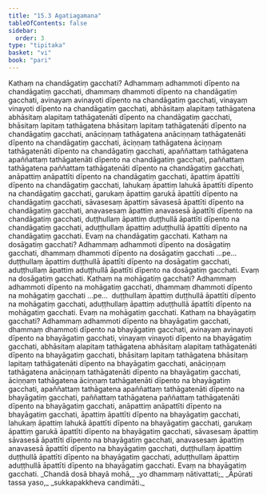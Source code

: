 ```yaml
---
title: "15.3 Agatiagamana"
tableOfContents: false
sidebar:
  order: 3
type: "tipitaka"
basket: "vi"
book: "pari"
---
```



<DynamicBreadcrumb />

<Division number="383" book="pari" e="ch" v="5" p="295">

<Paragraph number="1852" book="pari">
<Emphasis>Kathaṃ na chandāgatiṃ gacchati</Emphasis>? Adhammaṃ adhammoti dīpento na chandāgatiṃ gacchati, dhammaṃ dhammoti dīpento na chandāgatiṃ gacchati, avinayaṃ avinayoti dīpento na chandāgatiṃ gacchati, vinayaṃ vinayoti dīpento na chandāgatiṃ gacchati, abhāsitaṃ alapitaṃ tathāgatena abhāsitaṃ alapitaṃ tathāgatenāti dīpento na chandāgatiṃ gacchati, bhāsitaṃ lapitaṃ tathāgatena bhāsitaṃ lapitaṃ tathāgatenāti dīpento na chandāgatiṃ gacchati, anāciṇṇaṃ tathāgatena anāciṇṇaṃ tathāgatenāti dīpento na chandāgatiṃ gacchati, āciṇṇaṃ tathāgatena āciṇṇaṃ tathāgatenāti dīpento na chandāgatiṃ gacchati, apaññattaṃ tathāgatena apaññattaṃ tathāgatenāti dīpento na chandāgatiṃ gacchati, paññattaṃ tathāgatena paññattaṃ tathāgatenāti dīpento na chandāgatiṃ gacchati, anāpattiṃ anāpattīti dīpento na chandāgatiṃ gacchati, āpattiṃ āpattīti dīpento na chandāgatiṃ gacchati, lahukaṃ āpattiṃ lahukā āpattīti dīpento na chandāgatiṃ gacchati, garukaṃ āpattiṃ garukā āpattīti dīpento na chandāgatiṃ gacchati, sāvasesaṃ āpattiṃ sāvasesā āpattīti dīpento na chandāgatiṃ gacchati, anavasesaṃ āpattiṃ anavasesā āpattīti dīpento na chandāgatiṃ gacchati, duṭṭhullaṃ āpattiṃ duṭṭhullā āpattīti dīpento na chandāgatiṃ gacchati, aduṭṭhullaṃ āpattiṃ aduṭṭhullā āpattīti dīpento na chandāgatiṃ gacchati. Evaṃ na chandāgatiṃ gacchati.
</Paragraph>

</Division>
<Division number="384" book="pari" e="ch" v="5" p="295">

<Paragraph number="1853" book="pari">
<Emphasis>Kathaṃ na dosāgatiṃ gacchati</Emphasis>? Adhammaṃ adhammoti dīpento na dosāgatiṃ gacchati, dhammaṃ dhammoti dīpento na dosāgatiṃ gacchati …pe…  duṭṭhullaṃ āpattiṃ duṭṭhullā āpattīti dīpento na dosāgatiṃ gacchati, aduṭṭhullaṃ āpattiṃ aduṭṭhullā āpattīti dīpento na dosāgatiṃ gacchati. Evaṃ na dosāgatiṃ gacchati.
</Paragraph>

</Division>
<Division number="385" book="pari" e="ch" v="5" p="295">

<Paragraph number="1854" book="pari">
<Emphasis>Kathaṃ na mohāgatiṃ gacchati</Emphasis>? Adhammaṃ adhammoti dīpento na mohāgatiṃ gacchati, dhammaṃ dhammoti dīpento na mohāgatiṃ gacchati …pe…  duṭṭhullaṃ āpattiṃ duṭṭhullā āpattīti dīpento na mohāgatiṃ gacchati, aduṭṭhullaṃ āpattiṃ aduṭṭhullā āpattīti dīpento na mohāgatiṃ gacchati. Evaṃ na mohāgatiṃ gacchati.
</Paragraph>

</Division>
<Division number="386" book="pari" e="ch" v="5" p="296">

<Paragraph number="1855" book="pari">
<Emphasis>Kathaṃ na bhayāgatiṃ gacchati</Emphasis>? Adhammaṃ adhammoti dīpento na bhayāgatiṃ gacchati, dhammaṃ dhammoti dīpento na bhayāgatiṃ gacchati, avinayaṃ avinayoti dīpento na bhayāgatiṃ gacchati, vinayaṃ vinayoti dīpento na bhayāgatiṃ gacchati, abhāsitaṃ alapitaṃ tathāgatena abhāsitaṃ alapitaṃ tathāgatenāti dīpento na bhayāgatiṃ gacchati, bhāsitaṃ lapitaṃ tathāgatena bhāsitaṃ lapitaṃ tathāgatenāti dīpento na bhayāgatiṃ gacchati, anāciṇṇaṃ tathāgatena anāciṇṇaṃ tathāgatenāti dīpento na bhayāgatiṃ gacchati, āciṇṇaṃ tathāgatena āciṇṇaṃ tathāgatenāti dīpento na bhayāgatiṃ gacchati, apaññattaṃ tathāgatena apaññattaṃ tathāgatenāti dīpento na bhayāgatiṃ gacchati, paññattaṃ tathāgatena paññattaṃ tathāgatenāti dīpento na bhayāgatiṃ gacchati, anāpattiṃ anāpattīti dīpento na bhayāgatiṃ gacchati, āpattiṃ āpattīti dīpento na bhayāgatiṃ gacchati, lahukaṃ āpattiṃ lahukā āpattīti dīpento na bhayāgatiṃ gacchati, garukaṃ āpattiṃ garukā āpattīti dīpento na bhayāgatiṃ gacchati, sāvasesaṃ āpattiṃ sāvasesā āpattīti dīpento na bhayāgatiṃ gacchati, anavasesaṃ āpattiṃ anavasesā āpattīti dīpento na bhayāgatiṃ gacchati, duṭṭhullaṃ āpattiṃ duṭṭhullā āpattīti dīpento na bhayāgatiṃ gacchati, aduṭṭhullaṃ āpattiṃ aduṭṭhullā āpattīti dīpento na bhayāgatiṃ gacchati. Evaṃ na bhayāgatiṃ gacchati.
</Paragraph>

<Paragraph number="1856" type="verses" book="pari">
_Chandā dosā bhayā mohā,_  
_yo dhammaṃ nātivattati;_  
_Āpūrati tassa yaso,_  
_sukkapakkheva candimāti._
</Paragraph>
</Division>